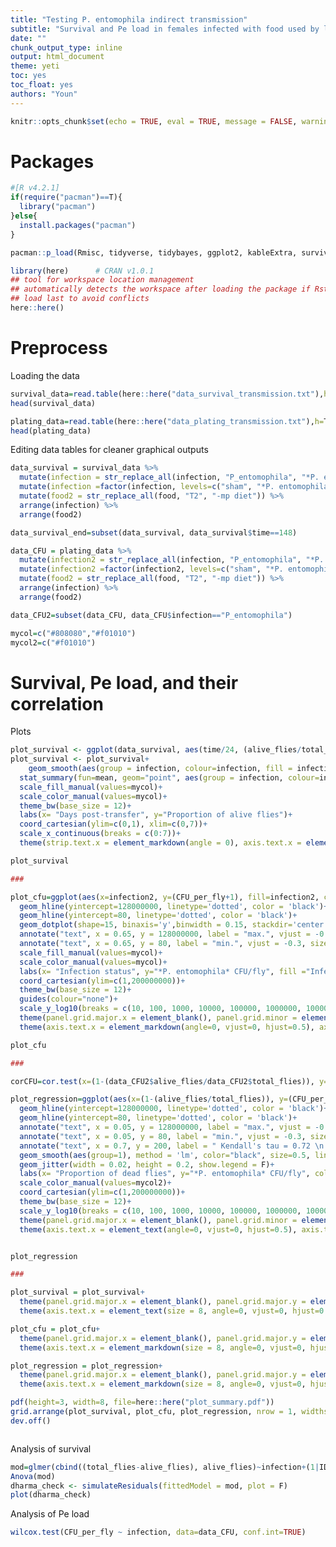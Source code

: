 ```yaml
---
title: "Testing P. entomophila indirect transmission"
subtitle: "Survival and Pe load in females infected with food used by lightly infected males"
date: ""
chunk_output_type: inline
output: html_document
theme: yeti
toc: yes
toc_float: yes
authors: "Youn"
---
```

  
  
```r
knitr::opts_chunk$set(echo = TRUE, eval = TRUE, message = FALSE, warning = FALSE)
```


# Packages

```r
#[R v4.2.1]
if(require("pacman")==T){
  library("pacman")
}else{
  install.packages("pacman")
}

pacman::p_load(Rmisc, tidyverse, tidybayes, ggplot2, kableExtra, survival, survminer, performance, car, lme4, multcomp, emmeans, brms, cmdstanr, ggtext, relaimpo, gridExtra, DHARMa)

library(here)      # CRAN v1.0.1
## tool for workspace location management
## automatically detects the workspace after loading the package if Rstudio was opened using the script file
## load last to avoid conflicts
here::here()

```

# Preprocess

Loading the data

```r
survival_data=read.table(here::here("data_survival_transmission.txt"),h=T, dec=".")
head(survival_data)

plating_data=read.table(here::here("data_plating_transmission.txt"),h=T, dec=".")
head(plating_data)

```

Editing data tables for cleaner graphical outputs

```r
data_survival = survival_data %>%
  mutate(infection = str_replace_all(infection, "P_entomophila", "*P. entomophila*")) %>%
  mutate(infection =factor(infection, levels=c("sham", "*P. entomophila*"))) %>%
  mutate(food2 = str_replace_all(food, "T2", "-mp diet")) %>%
  arrange(infection) %>%
  arrange(food2)

data_survival_end=subset(data_survival, data_survival$time==148)

data_CFU = plating_data %>%
  mutate(infection2 = str_replace_all(infection, "P_entomophila", "*P. entomophila*")) %>%
  mutate(infection2 =factor(infection2, levels=c("sham", "*P. entomophila*"))) %>%
  mutate(food2 = str_replace_all(food, "T2", "-mp diet")) %>%
  arrange(infection) %>%
  arrange(food2)

data_CFU2=subset(data_CFU, data_CFU$infection=="P_entomophila")

mycol=c("#808080","#f01010")
mycol2=c("#f01010")

```

# Survival, Pe load, and their correlation

Plots

```r
plot_survival <- ggplot(data_survival, aes(time/24, (alive_flies/total_flies)))
plot_survival <- plot_survival+
    geom_smooth(aes(group = infection, colour=infection, fill = infection), method = 'loess', size=0.8, linetype=1, alpha=0.2, position=position_dodge(0.2), show.legend = T, se = T, span = 1.5)+
  stat_summary(fun=mean, geom="point", aes(group = infection, colour=infection), size=2, alpha=1, position=position_dodge(0.2), show.legend = F)+
  scale_fill_manual(values=mycol)+
  scale_color_manual(values=mycol)+
  theme_bw(base_size = 12)+
  labs(x= "Days post-transfer", y="Proportion of alive flies")+
  coord_cartesian(ylim=c(0,1), xlim=c(0,7))+
  scale_x_continuous(breaks = c(0:7))+
  theme(strip.text.x = element_markdown(angle = 0), axis.text.x = element_text(angle=0, vjust=0.5, hjust=0.5), panel.grid.major.x = element_blank(), panel.grid.minor = element_blank(), legend.position = c(0.5, 0.2), legend.key.size = unit(0.2, "cm"), legend.background = element_blank(), legend.text = element_markdown())

plot_survival

###

plot_cfu=ggplot(aes(x=infection2, y=(CFU_per_fly+1), fill=infection2, colour=infection2), data=data_CFU)+
  geom_hline(yintercept=128000000, linetype='dotted', color = 'black')+
  geom_hline(yintercept=80, linetype='dotted', color = 'black')+
  geom_dotplot(shape=15, binaxis='y',binwidth = 0.15, stackdir='center', position=position_dodge(0.8), show.legend = F)+
  annotate("text", x = 0.65, y = 128000000, label = "max.", vjust = -0.3, size= 3)+
  annotate("text", x = 0.65, y = 80, label = "min.", vjust = -0.3, size= 3)+
  scale_fill_manual(values=mycol)+
  scale_color_manual(values=mycol)+
  labs(x= "Infection status", y="*P. entomophila* CFU/fly", fill ="Infection status")+
  coord_cartesian(ylim=c(1,200000000))+
  theme_bw(base_size = 12)+
  guides(colour="none")+
  scale_y_log10(breaks = c(10, 100, 1000, 10000, 100000, 1000000, 10000000, 100000000), labels=scales::scientific)+
  theme(panel.grid.major.x = element_blank(), panel.grid.minor = element_blank(), strip.background.y = element_blank(), strip.text.y = element_blank())+
  theme(axis.text.x = element_markdown(angle=0, vjust=0, hjust=0.5), axis.title.y = element_markdown(), legend.position = "right", legend.text = element_markdown())

plot_cfu

###

corCFU=cor.test(x=(1-(data_CFU2$alive_flies/data_CFU2$total_flies)), y=(data_CFU2$CFU_per_fly+1), method="kendall")

plot_regression=ggplot(aes(x=(1-(alive_flies/total_flies)), y=(CFU_per_fly+1), colour=infection2), data=data_CFU2)+
  geom_hline(yintercept=128000000, linetype='dotted', color = 'black')+
  geom_hline(yintercept=80, linetype='dotted', color = 'black')+
  annotate("text", x = 0.05, y = 128000000, label = "max.", vjust = -0.3, size= 3)+
  annotate("text", x = 0.05, y = 80, label = "min.", vjust = -0.3, size= 3)+
  annotate("text", x = 0.7, y = 200, label = " Kendall's tau = 0.72 \n p-value = 0.008", vjust = -0.3, size= 2)+
  geom_smooth(aes(group=1), method = 'lm', color="black", size=0.5, linetype=1, alpha=0.8, show.legend = F, se = FALSE)+
  geom_jitter(width = 0.02, height = 0.2, show.legend = F)+
  labs(x= "Proportion of dead flies", y="*P. entomophila* CFU/fly", colour ="Infection status")+
  scale_color_manual(values=mycol2)+
  coord_cartesian(ylim=c(1,200000000))+
  theme_bw(base_size = 12)+
  scale_y_log10(breaks = c(10, 100, 1000, 10000, 100000, 1000000, 10000000, 100000000), labels=scales::scientific)+
  theme(panel.grid.major.x = element_blank(), panel.grid.minor = element_blank(), strip.background.y = element_blank(), strip.text.y = element_blank())+
  theme(axis.text.x = element_text(angle=0, vjust=0, hjust=0.5), axis.title.y = element_markdown(), legend.position = "right", legend.text = element_markdown())


plot_regression

###

plot_survival = plot_survival+
  theme(panel.grid.major.x = element_blank(), panel.grid.major.y = element_line(color = "grey95", size = 0.4), panel.grid.minor = element_blank())+
  theme(axis.text.x = element_text(size = 8, angle=0, vjust=0, hjust=0.5), axis.text.y = element_text(size = 8), axis.title.x = element_markdown(size = 12, padding = margin(5, 0, 0, 0)), axis.title.y = element_markdown(size = 12), strip.text.x = element_blank(), strip.text.y = element_blank(),  strip.background.x = element_blank(), strip.background.y = element_blank(), legend.title = element_blank(), plot.margin = margin(t = 30, r = 22, b = 6, l = 6, unit = "pt"), panel.border = element_rect(colour = "grey20", fill=NA, size=0.4))

plot_cfu = plot_cfu+
  theme(panel.grid.major.x = element_blank(), panel.grid.major.y = element_line(color = "grey95", size = 0.4), panel.grid.minor = element_blank())+
  theme(axis.text.x = element_markdown(size = 8, angle=0, vjust=0, hjust=0.5), axis.text.y = element_markdown(size = 8), axis.title.x = element_markdown(size = 12, padding = margin(5, 0, 0, 0)), axis.title.y = element_markdown(size = 12), strip.text.x = element_blank(), strip.text.y = element_blank(),  strip.background.x = element_blank(), strip.background.y = element_blank(), legend.title = element_markdown(), plot.margin = margin(t = 30, r = 22, b = 6, l = 6, unit = "pt"), panel.border = element_rect(colour = "grey20", fill=NA, size=0.4))

plot_regression = plot_regression+
  theme(panel.grid.major.x = element_blank(), panel.grid.major.y = element_line(color = "grey95", size = 0.4), panel.grid.minor = element_blank())+
  theme(axis.text.x = element_markdown(size = 8, angle=0, vjust=0, hjust=0.5), axis.text.y = element_markdown(size = 8), axis.title.x = element_markdown(size = 12, padding = margin(5, 0, 0, 0)), axis.title.y = element_markdown(size = 12), strip.text.x = element_blank(), strip.text.y = element_blank(),  strip.background.x = element_blank(), strip.background.y = element_blank(), legend.title = element_markdown(), plot.margin = margin(t = 30, r = 22, b = 6, l = 6, unit = "pt"), panel.border = element_rect(colour = "grey20", fill=NA, size=0.4))

pdf(height=3, width=8, file=here::here("plot_summary.pdf"))
grid.arrange(plot_survival, plot_cfu, plot_regression, nrow = 1, widths = c(1, 1, 1))
dev.off()



```

Analysis of survival

```r
mod=glmer(cbind((total_flies-alive_flies), alive_flies)~infection+(1|ID), data=data_survival_end, family=binomial(link = "logit"))
Anova(mod)
dharma_check <- simulateResiduals(fittedModel = mod, plot = F)
plot(dharma_check)


```

Analysis of Pe load

```r
wilcox.test(CFU_per_fly ~ infection, data=data_CFU, conf.int=TRUE) 


```


